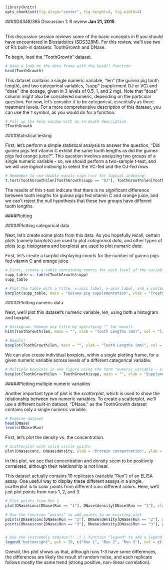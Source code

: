 ```r
library(knitr)
opts_chunk$set(fig.align="center", fig.height=4, fig.width=4)
```
###SDS348/385 Discussion 1: R review
**Jan 21, 2015**
<br><br>

This discussion session reviews some of the basic concepts in R you should have encountered in Biostatistics (SDS328M). For this review, we'll use two of R's built-in datasets: ToothGrowth and DNase.

To begin, load the "ToothGrowth" dataset.
```r
# Have a look at the data frame with the head() function
head(ToothGrowth)
```

This dataset contains a single numeric variable, "len" (the guinea pig tooth length), and two categorical variables, "supp" (supplement OJ or VC) and "dose" (the dosage, given in 3 levels of 0.5, 1, and 2 mg). Note that "dose" column might also be considered numeric, depending on the particular question. For now, let's consider it to be categorical, essentially as three treatment levels.
For a more comprehensive description of this dataset, you can use the `?` symbol, as you would do for a function:
```r
# Pull up the help window with an in-depth description
?ToothGrowth
```

####Statistical testing

First, let's perform a simple statistical analysis to answer the question, "Did guinea pigs fed vitamin C exhibit the same tooth lengths as did the guinea pigs fed orange juice?". This question involves analyzing two groups of a single numeric variable - so, we should perform a two-sample t-test, and we will use *logical indexing* to select the VC-fed and the OJ-fed rows
```r
# Remember to use double equals sign (==) for logical indexing!
t.test(ToothGrowth$len[ToothGrowth$supp == "OJ"], ToothGrowth$len[ToothGrowth$supp == "VC"])
```

The results of this t-test indicate that there is no significant difference between tooth lengths for guinea pigs fed vitamin C and orange juice, and we can't reject the null hypothesis that these two groups have different tooth lengths.

####Plotting

#####Plotting categorical data 

Next, let's create some plots from this data. As you hopefully recall, certain plots (namely barplots) are used to plot *categorical data*, and other types of plots (e.g. histograms and boxplots) are used to plot *numeric data*.

First, let's create a barplot displaying *counts* for the number of guinea pigs fed vitamin C and orange juice. 
```r

# First, create a table containing counts for each level of the variable
supp_table <- table(ToothGrowth$supp)
supp_table

# Plot the table with a title, x-axis label, y-axis label, and a custom color
barplot(supp_table, main = "Guinea pig supplementation", xlab = "Treatment", ylab = "Count", col = "mediumseagreen")
```

#####Plotting numeric data

Next, we'll plot this dataset's numeric variable, len, using both a histogram and boxplot.
```r
# Histogram. Remove any title by specifying "" for main().
hist(ToothGrowth$len, main = "", xlab = "Tooth Lengths (mm)", col = "lightsteelblue1")

# Boxplot
boxplot(ToothGrowth$len, main = "", ylab = "Tooth Lengths (mm)", col = "coral2")
```

We can also create individual boxplots, within a single plotting frame, for a given numeric variable across levels of a different categorical variable.
```r
# Multiple boxplots in one figure using the form "numeric_variable ~ categorical_variable"
boxplot(ToothGrowth$len ~ ToothGrowth$supp, main = "", xlab = "Supplement", ylab = "Tooth Lengths (mm)", col = c("gold", "tan1"))
```

#####Plotting multiple numeric variables

Another important type of plot is the *scatterplot*, which is used to show the relationship between two numeric variables. To create a scatterplot, we'll use a different built-in dataset, "DNase," as the ToothGrowth dataset contains only a single numeric variable.
```r
# Examine dataset
head(DNase)
levels(DNase$Run)
```

First, let's plot the density vs. the concentration.
```r
# Scatterplot with solid circle points
plot(DNase$conc, DNase$density, xlab = "Protein concentration", ylab = "Optical density", pch = 20)
```

In this plot, we see that concentration and density seem to be positively correlated, although their relationship is not linear.

This dataset actually contains 10 replicates (variable "Run") of an ELISA assay. One useful way to display these different assays in a single scatterplot is to color points from different runs different colors. Here, we'll just plot points from runs 1, 2, and 3.
```r
# Plot points from Run 1
plot(DNase$conc[DNase$Run == "1"], DNase$density[DNase$Run == "1"], xlab = "Protein concentration", ylab = "Optical density", pch = 20, col = "midnightblue")

# Use the function "points" to add points to an existing plot
points(DNase$conc[DNase$Run == "2"], DNase$density[DNase$Run == "2"], pch = 20, col = "mediumorchid3")
points(DNase$conc[DNase$Run == "3"], DNase$density[DNase$Run == "3"], pch = 20, col = "darksalmon")


# Use the (extremely tedious!!! :( ) function "legend" to add a legend to distinguish points
legend("bottomright", pch = 20, c("Run 1", "Run 2", "Run 3"), col = c("midnightblue", "mediumorchid3", "darksalmon"))
```

Overall, this plot shows us that, although runs 1-3 have some differences, the differences are likely the result of random noise, and each replicate follows mostly the same trend (strong positive, non-linear correlation).








